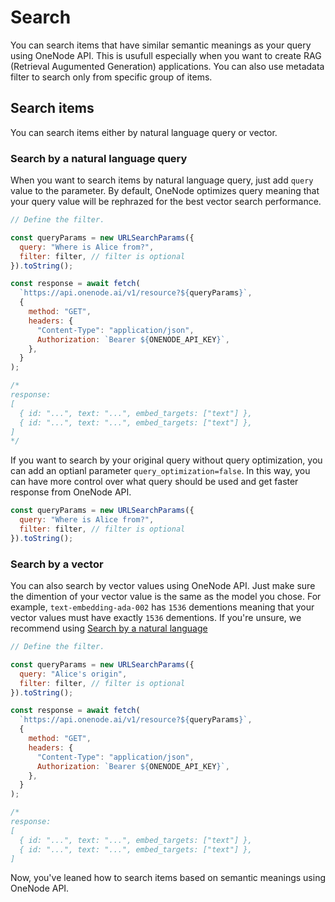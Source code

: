 # Search

You can search items that have similar semantic meanings as your query using OneNode API. This is usufull especially when you want to create RAG (Retrieval Augumented Generation) applications. You can also use metadata filter to search only from specific group of items.

## Search items

You can search items either by natural language query or vector.

### Search by a natural language query

When you want to search items by natural language query, just add `query` value to the parameter. By default, OneNode optimizes query meaning that your query value will be rephrazed for the best vector search performance.

```javascript copy
// Define the filter.

const queryParams = new URLSearchParams({
  query: "Where is Alice from?",
  filter: filter, // filter is optional
}).toString();

const response = await fetch(
  `https://api.onenode.ai/v1/resource?${queryParams}`,
  {
    method: "GET",
    headers: {
      "Content-Type": "application/json",
      Authorization: `Bearer ${ONENODE_API_KEY}`,
    },
  }
);

/*
response:
[
  { id: "...", text: "...", embed_targets: ["text"] },
  { id: "...", text: "...", embed_targets: ["text"] },
]
*/
```

If you want to search by your original query without query optimization, you can add an optianl parameter `query_optimization=false`. In this way, you can have more control over what query should be used and get faster response from OneNode API.

```javascript copy
const queryParams = new URLSearchParams({
  query: "Where is Alice from?",
  filter: filter, // filter is optional
}).toString();
```

### Search by a vector

You can also search by vector values using OneNode API. Just make sure the dimention of your vector value is the same as the model you chose. For example, `text-embedding-ada-002` has `1536` dementions meaning that your vector values must have exactly `1536` dementions. If you're unsure, we recommend using [Search by a natural language](##search-by-a-natural-language-query)

```javascript copy
// Define the filter.

const queryParams = new URLSearchParams({
  query: "Alice's origin",
  filter: filter, // filter is optional
}).toString();

const response = await fetch(
  `https://api.onenode.ai/v1/resource?${queryParams}`,
  {
    method: "GET",
    headers: {
      "Content-Type": "application/json",
      Authorization: `Bearer ${ONENODE_API_KEY}`,
    },
  }
);

/*
response:
[
  { id: "...", text: "...", embed_targets: ["text"] },
  { id: "...", text: "...", embed_targets: ["text"] },
]
```

Now, you've leaned how to search items based on semantic meanings using OneNode API.